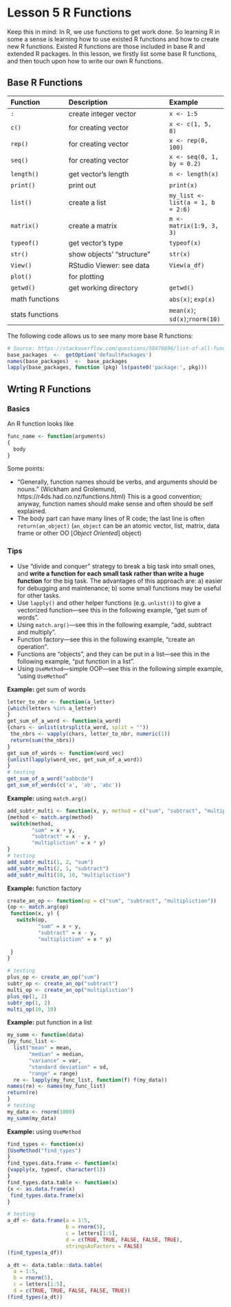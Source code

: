 # Lesson 5 R Functions {#L5}

Keep this in mind: In R, we use functions to get work done. So learning R in some a sense is learning how to use existed R functions and how to create new R functions. Existed R functions are those included in base R and extended R packages. In this lesson, we firstly list some base R functions, and then touch upon how to write our own R functions.

## Base R Functions

Function       |Description               | Example
:--------------|:-------------------------|:-------------
`:`            |create integer vector     | `x <- 1:5`
`c()`          |for creating vector       | `x <- c(1, 5, 8)`
`rep()`        |for creating vector       | `x <- rep(0, 100)`
`seq()`        |for creating vector       | `x <- seq(0, 1, by = 0.2)`
`length()`     |get vector's length       | `n <- length(x)`
`print()`      |print out                 | `print(x)`
`list()`       |create a list             | `my_list <- list(a = 1, b = 2:6)`
`matrix()`     |create a matrix           | `m <- matrix(1:9, 3, 3)`
`typeof()`     |get vector's type         | `typeof(x)`
`str()`        |show objects' "structure" | `str(x)`
`View()`       |RStudio Viewer: see data  | `View(a_df)`
`plot()`       |for plotting              |
`getwd()`      |get working directory     | `getwd()`
math functions |                          | `abs(x)`; `exp(x)`
stats functions|                          | `mean(x)`; `sd(x)`;`rnorm(10)`

The following code allows us to see many more base R functions:
```r
# Source: https://stackoverflow.com/questions/58476696/list-of-all-functions-in-base-r
base_packages  <-  getOption('defaultPackages')
names(base_packages)  <-  base_packages
lapply(base_packages, function (pkg) ls(paste0('package:', pkg)))
```


## Wrting R Functions

### Basics 

An R function looks like
```r
func_name <- function(arguments)
{
  body
}
```

Some points:

- "Generally, function names should be verbs, and arguments should be nouns." (Wickham and Grolemund, https://r4ds.had.co.nz/functions.html) This is a good convention; anyway, function names should make sense and often should be self explained.
- The body part can have many lines of R code; the last line is often `return(an_object)` (`an_object` can be an atomic vector, list, matrix, data frame or other OO [*Object Oriented*] object) 

### Tips 

- Use "divide and conquer" strategy to break a big task into small ones, and **write a function for each small task rather than write a huge function** for the big task. The advantages of this approach are: a) easier for debugging and maintenance; b) some small functions may be useful for other tasks.
- Use `lapply()` and other helper functions (e.g. `unlist()`) to give a vectorized function---see this in the following example, "get sum of words".
- Using `match.arg()`---see this in the following example, "add, subtract and multiply".
- Function factory---see this in the following example, "create an operation".
- Functions are "objects", and they can be put in a list---see this in the following example, "put function in a list".
- Using `UseMethod`---simple OOP---see this in the following simple example, "using `UseMethod`"

**Example:** get sum of words
```r
letter_to_nbr <- function(a_letter) 
{which(letters %in% a_letter)
}
get_sum_of_a_word <- function(a_word)
{chars <- unlist(strsplit(a_word, split = ""))
 the_nbrs <- vapply(chars, letter_to_nbr, numeric(1))
 return(sum(the_nbrs))
}
get_sum_of_words <- function(word_vec)
{unlist(lapply(word_vec, get_sum_of_a_word))
}
# testing
get_sum_of_a_word("aabbcde")
get_sum_of_words(c('a', 'ab', 'abc'))
```

**Example:** using `match.arg()`
```r
add_subtr_multi <- function(x, y, method = c("sum", "subtract", "multipliction"))
{method <- match.arg(method)
 switch(method,
        "sum" = x + y,
        "subtract" = x - y,
        "multipliction" = x * y)
}
# testing
add_subtr_multi(1, 2, "sum")
add_subtr_multi(2, 1, "subtract")
add_subtr_multi(10, 10, "multipliction")
```


**Example:** function factory
```r
create_an_op <- function(op = c("sum", "subtract", "multipliction"))
{op <- match.arg(op)
 function(x, y) {
   switch(op,
          "sum" = x + y,
          "subtract" = x - y,
          "multipliction" = x * y)
           
 }
}

# testing
plus_op <- create_an_op("sum")
subtr_op <- create_an_op("subtract")
multi_op <- create_an_op("multipliction")
plus_op(1, 2)
subtr_op(1, 2)
multi_op(10, 10)
```

**Example:** put function in a list
```r
my_summ <- function(data)
{my_func_list <- 
  list("mean" = mean, 
       "median" = median,
       "variance" = var,
       "standard deviation" = sd,
       "range" = range)
  re <- lapply(my_func_list, function(f) f(my_data))
names(re) <- names(my_func_list)
return(re)
}
# testing
my_data <- rnorm(1000)
my_summ(my_data)
```

**Example:** using `UseMethod`
```r
find_types <- function(x)
{UseMethod("find_types")
}
find_types.data.frame <- function(x)
{vapply(x, typeof, character(1))
} 
find_types.data.table <- function(x)
{x <- as.data.frame(x)
 find_types.data.frame(x)
}  

# testing
a_df <- data.frame(a = 1:5,
                   b = rnorm(5),
                   c = letters[1:5],
                   d = c(TRUE, TRUE, FALSE, FALSE, TRUE),
                   stringsAsFactors = FALSE)
(find_types(a_df))

a_dt <- data.table::data.table(
  a = 1:5,
  b = rnorm(5),
  c = letters[1:5],
  d = c(TRUE, TRUE, FALSE, FALSE, TRUE))
(find_types(a_dt))
```

